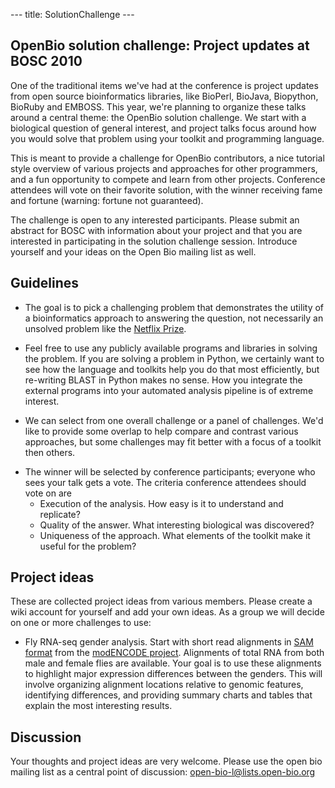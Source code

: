 ---
title: SolutionChallenge
---

== OpenBio solution challenge: Project updates at BOSC 2010 ==

One of the traditional items we've had at the conference is project 
updates from open source bioinformatics libraries, like BioPerl, BioJava, Biopython,
BioRuby and EMBOSS. This year, we're planning to organize these talks around a 
central theme: the OpenBio solution challenge. We start with a biological question 
of general interest, and project talks focus around how you would solve that problem 
using your toolkit and programming language. 

This is meant to provide a challenge for OpenBio contributors, a nice tutorial
style overview of various projects and approaches for other programmers, and a
fun opportunity to compete and learn from other projects. Conference attendees
will vote on their favorite solution, with the winner receiving fame and
fortune (warning: fortune not guaranteed).

The challenge is open to any interested participants. Please submit an abstract for BOSC with
information about your project and that you are interested in participating in the solution
challenge session. Introduce yourself and your ideas on the Open Bio mailing list as well.

== Guidelines == 

* The goal is to pick a challenging problem that demonstrates the utility of a bioinformatics approach to answering the question, not necessarily an unsolved problem like the [http://www.netflixprize.com/ Netflix Prize].

* Feel free to use any publicly available programs and libraries in solving the problem. If you are solving a problem in Python, we certainly want to see how the language and toolkits help you do that most efficiently, but re-writing BLAST in Python makes no sense. How you integrate the external programs into your automated analysis pipeline is of extreme interest.

* We can select from one overall challenge or a panel of challenges. We'd like to provide some overlap to help compare and contrast various approaches, but some challenges may fit better with a focus of a toolkit then others.

* The winner will be selected by conference participants; everyone who sees your talk gets a vote. The criteria conference attendees should vote on are
** Execution of the analysis. How easy is it to understand and replicate?
** Quality of the answer. What interesting biological was discovered?
** Uniqueness of the approach. What elements of the toolkit make it useful for the problem?

== Project ideas ==

These are collected project ideas from various members. Please create a wiki account for yourself and add your own ideas. As a group we will decide on one or more challenges to use:

* Fly RNA-seq gender analysis. Start with short read alignments in [http://samtools.sourceforge.net/SAM1.pdf SAM format] from the [http://intermine.modencode.org/release-16/experiment.do?experiment=RNA-seq%20support%20of%20the%20ChIP%20data modENCODE project]. Alignments of total RNA from both male and female flies are available. Your goal is to use these alignments to highlight major expression differences between the genders. This will involve organizing alignment locations relative to genomic features, identifying differences, and providing summary charts and tables that explain the most interesting results.

== Discussion ==

Your thoughts and project ideas are very welcome. Please use the open bio mailing list as a central point of discussion:
[mailto:open-bio-l@lists.open-bio.org open-bio-l@lists.open-bio.org]